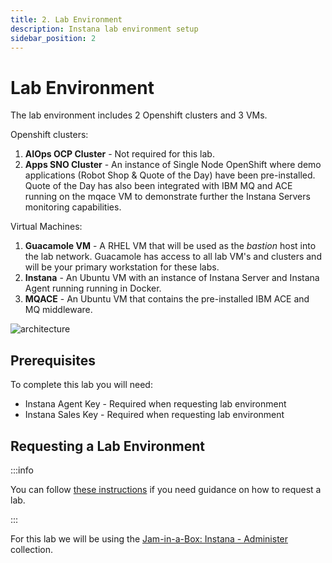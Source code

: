 ```yaml
---
title: 2. Lab Environment
description: Instana lab environment setup
sidebar_position: 2
---
```


# Lab Environment

The lab environment includes 2 Openshift clusters and 3 VMs.

Openshift clusters:

1. **AIOps OCP Cluster** - Not required for this lab.
2. **Apps SNO Cluster** - An instance of Single Node OpenShift where demo
   applications (Robot Shop & Quote of the Day) have been pre-installed. Quote
   of the Day has also been integrated with IBM MQ and ACE running on the mqace
   VM to demonstrate further the Instana Servers monitoring capabilities.

Virtual Machines:

1. **Guacamole VM** - A RHEL VM that will be used as the _bastion_ host into the
   lab network. Guacamole has access to all lab VM's and clusters and will be
   your primary workstation for these labs.
2. **Instana** - An Ubuntu VM with an instance of Instana Server and Instana
   Agent running running in Docker.
3. **MQACE** - An Ubuntu VM that contains the pre-installed IBM ACE and MQ
   middleware.

![architecture](images/architecture.png)

## Prerequisites

To complete this lab you will need:

- Instana Agent Key - Required when requesting lab environment
- Instana Sales Key - Required when requesting lab environment

## Requesting a Lab Environment

:::info

You can follow
[these instructions](/instana-techxchange/labs/jam-in-a-box/#requesting-a-lab-environment)
if you need guidance on how to request a lab.

:::

For this lab we will be using the
[Jam-in-a-Box: Instana - Administer](https://techzone.ibm.com/my/reservations/create/649cd8c0fc016400174bed2a)
collection.
